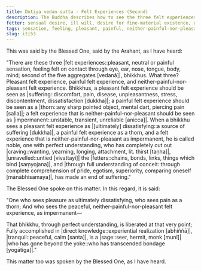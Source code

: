 ```yaml
---
title: Dutiya vedan sutta - Felt Experiences (Second)
description: The Buddha describes how to see the three felt experiences that are experienced on contact through the sense doors - pleasant, painful, and neither-painful-nor-pleasant.
fetter: sensual desire, ill will, desire for fine-material existence, desire for immaterial existence, conceit, ignorance
tags: sensation, feeling, pleasant, painful, neither-painful-nor-pleasant, dissatisfaction, discontentment, impermanence, tranquil, conceit, fetters, directly knowing sage, discernment, yoke, iti, iti50-99
slug: iti53
---
```


This was said by the Blessed One, said by the Arahant, as I have heard:

"There are these three |felt experiences::pleasant, neutral or painful sensation, feeling felt on contact through eye, ear, nose, tongue, body, mind; second of the five aggregates [vedanā]|, bhikkhus. What three? Pleasant felt experience, painful felt experience, and neither-painful-nor-pleasant felt experience. Bhikkhus, a pleasant felt experience should be seen as |suffering::discomfort, pain, disease, unpleasantness, stress, discontentment, dissatisfaction [dukkha]|; a painful felt experience should be seen as a |thorn::any sharp pointed object, mental dart, piercing pain [salla]|; a felt experience that is neither-painful-nor-pleasant should be seen as |impermanent::unstable, transient, unreliable [anicca]|. When a bhikkhu sees a pleasant felt experience as |[ultimately] dissatisfying::a source of suffering [dukkha]|, a painful felt experience as a thorn, and a felt experience that is neither-painful-nor-pleasant as impermanent, he is called noble, one with perfect understanding, who has completely cut out |craving::wanting, yearning, longing, attachment, lit. thirst [taṇha]|, |unravelled::untied [vivattayi]| the |fetters::chains, bonds, links, things which bind [saṃyojana]|, and |through full understanding of conceit::through complete comprehension of pride, egotism, superiority, comparing oneself [mānābhisamaya]|, has made an end of suffering."

The Blessed One spoke on this matter. In this regard, it is said:

"One who sees pleasure as ultimately dissatisfying,
who sees pain as a thorn;
And who sees the peaceful, neither-painful-nor-pleasant felt experience,
as impermanent—

That bhikkhu, through perfect understanding,
is liberated at that very point;
Fully accomplished in |direct knowledge::experiential realization [abhiññā]|, |tranquil::peaceful, calm [santa]|,
is a |sage::seer, hermit, monk [munī]| |who has gone beyond the yoke::who has transcended bondage [yogātiga]|."

This matter too was spoken by the Blessed One, as I have heard.